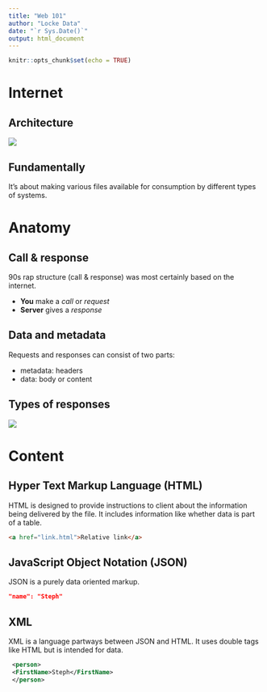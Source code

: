 ```yaml
---
title: "Web 101"
author: "Locke Data"
date: "`r Sys.Date()`"
output: html_document
---
```


```r
knitr::opts_chunk$set(echo = TRUE)
```

# Internet

## Architecture
![](https://upload.wikimedia.org/wikipedia/commons/thumb/e/e7/Internet_Connectivity_Triple-Play.svg/2000px-Internet_Connectivity_Triple-Play.svg.png)

## Fundamentally
It's about making various files available for consumption by different types of systems.



# Anatomy
## Call & response
90s rap structure (call & response) was most certainly based on the internet.

- **You** make a *call* or *request*
- **Server** gives a *response*

## Data and metadata
Requests and responses can consist of two parts: 

- metadata: headers
- data: body or content

## Types of responses
![](https://pbs.twimg.com/media/B66pZufCMAEE8AB.jpg)

# Content

## Hyper Text Markup Language (HTML)
HTML is designed to provide instructions to client about the information being delivered by the file. It includes information like whether data is part of a table.

```html
<a href="link.html">Relative link</a>
```

## JavaScript Object Notation (JSON)
JSON is a purely data oriented markup.

```json
"name": "Steph"
```

## XML 
XML is a language partways between JSON and HTML. It uses double tags like HTML but is intended for data.

```xml
 <person>
 <FirstName>Steph</FirstName>
 </person>
```